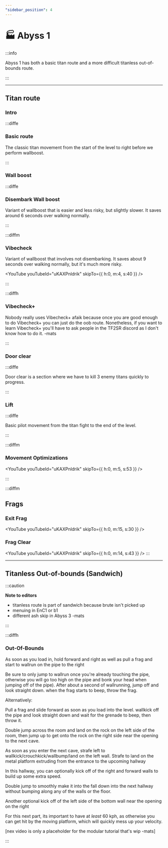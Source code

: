 ```yaml
---
"sidebar_position": 4
---
```



# 🏭 Abyss 1

:::info

Abyss 1 has both a basic titan route and a more difficult titanless out-of-bounds route. 

:::

---

## Titan route

### Intro


:::diffe

### Basic route

The classic titan movement from the start of the level to right before we perform wallboost.

<YouTube youTubeId="s-piNOtHyBE" />

:::

### Wall boost

:::diffe

### Disembark Wall boost

Variant of wallboost that is easier and less risky, but slightly slower. It saves around 6 seconds over walking normally.

<YouTube youTubeId="R7iD7tNfb90" />

:::

:::diffm

### Vibecheck

Variant of wallboost that involves not disembarking. It saves about 9 seconds over walking normally, but it's much more risky.

<YouTube youTubeId="uKAXPnldrik" skipTo={{ h:0, m:4, s:40 }} />

:::

:::diffh

### Vibecheck+

Nobody really uses Vibecheck+ afaik because once you are good enough to do Vibecheck+ you can just do the oob route. 
Nonetheless, if you want to learn Vibecheck+ you'll have to ask people in the TF2SR discord as I don't know how to do it. -mats

:::


### Door clear

:::diffe

Door clear is a section where we have to kill 3 enemy titans quickly to progress.

<YouTube youTubeId="w-b86nggg94" />


:::

### Lift

:::diffe

Basic pilot movement from the titan fight to the end of the level.

<YouTube youTubeId="x_jsq1TD6GY" />

:::

:::diffm
### Movement Optimizations

<YouTube youTubeId="uKAXPnldrik" skipTo={{ h:0, m:5, s:53 }} />

:::

:::diffm

## Frags
### Exit Frag

<YouTube youTubeId="uKAXPnldrik" skipTo={{ h:0, m:15, s:30 }} />
<br/>

### Frag Clear
<YouTube youTubeId="uKAXPnldrik" skipTo={{ h:0, m:14, s:43 }} />
:::

---

## Titanless Out-of-bounds (Sandwich)

:::caution

**Note to editors**
- titanless route is part of sandwich because brute isn't picked up
- menuing in EnC1 or b1
- different ash skip in Abyss 3 -mats

:::

:::diffh

### Out-Of-Bounds
As soon as you load in, hold forward and right as well as pull a frag and start to wallrun on the pipe to the right 

Be sure to only jump to wallrun once you're already touching the pipe, otherwise you will go too high on the pipe and bonk your head when jumping off of the pipe). After about a second of wallrunning, jump off and look straight down. when the frag starts to beep, throw the frag.

Alternatively:

Pull a frag and slide forward as soon as you load into the level. wallkick off the pipe and look straight down and wait for the grenade to beep, then throw it. 

Double jump across the room and land on the rock on the left side of the room, then jump up to get onto the rock on the right side near the opening to the next cave.

As soon as you enter the next cave, strafe left to wallkick/crouchkick/wallbump/land on the left wall. Strafe to land on the metal platform extruding from the entrance to the upcoming hallway

In this hallway, you can optionally kick off of the right and forward walls to build up some extra speed.

Double jump to smoothly make it into the fall down into the next hallway without bumping along any of the walls or the floor. 

Another optional kick off of the left side of the bottom wall near the opening on the right

For this next part, its important to have at *least* 60 kph, as otherwise you can get hit by the moving platform, which will quickly mess up your velocity. 

<YouTube youTubeId="CDf8SRUiXHk?si=B3wjfQyTqaTxOhu0" />

[nex video is only a placeholder for the modular tutorial that's wip -mats]

:::
